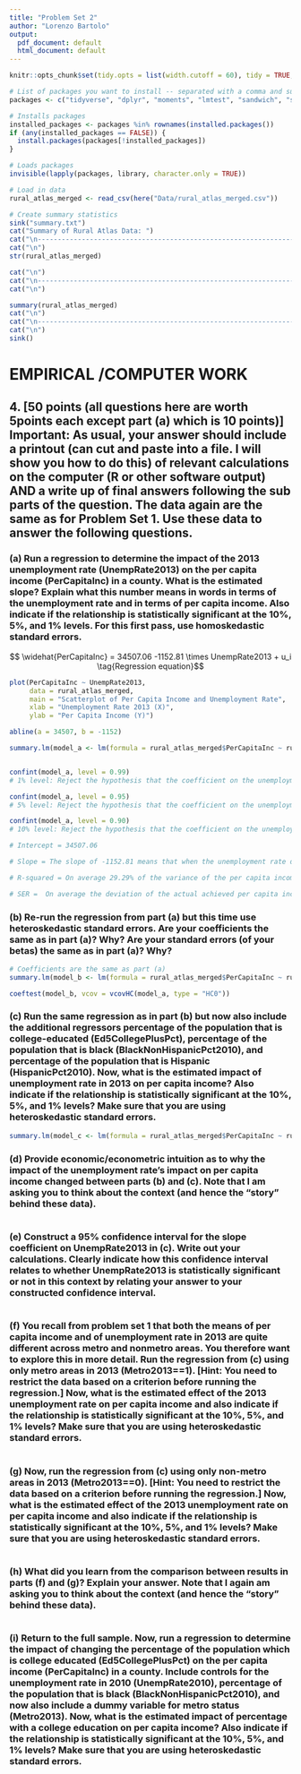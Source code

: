 ```yaml
---
title: "Problem Set 2"
author: "Lorenzo Bartolo"
output:
  pdf_document: default
  html_document: default
---
```


```r
knitr::opts_chunk$set(tidy.opts = list(width.cutoff = 60), tidy = TRUE, echo = TRUE)

# List of packages you want to install -- separated with a comma and surrounded in "quotes" 
packages <- c("tidyverse", "dplyr", "moments", "lmtest", "sandwich", "stringr", "readr", "here", "ggplot2", "modelr", "MASS", "knitr", "formatR")

# Installs packages
installed_packages <- packages %in% rownames(installed.packages())
if (any(installed_packages == FALSE)) {
  install.packages(packages[!installed_packages])
}

# Loads packages
invisible(lapply(packages, library, character.only = TRUE))

# Load in data
rural_atlas_merged <- read_csv(here("Data/rural_atlas_merged.csv"))

# Create summary statistics
sink("summary.txt")
cat("Summary of Rural Atlas Data: ")
cat("\n----------------------------------------------------------------------------------------------------------------\n")
cat("\n")
str(rural_atlas_merged)

cat("\n")
cat("\n----------------------------------------------------------------------------------------------------------------\n")
cat("\n")

summary(rural_atlas_merged)
cat("\n")
cat("\n----------------------------------------------------------------------------------------------------------------\n")
cat("\n")
sink()

```



# EMPIRICAL /COMPUTER WORK

## 4. [50 points (all questions here are worth 5points each except part (a) which is 10 points)] Important: As usual, your answer should include a printout (can cut and paste into a file. I will show you how to do this) of relevant calculations on the computer (R or other software output) AND a write up of final answers following the sub parts of the question. The data again are the same as for Problem Set 1. Use these data to answer the following questions.

### (a) Run a regression to determine the impact of the 2013 unemployment rate (UnempRate2013) on the per capita income (PerCapitaInc) in a county. What is the estimated slope? Explain what this number means in words in terms of the unemployment rate and in terms of per capita income. Also indicate if the relationship is statistically significant at the 10%, 5%, and 1% levels. For this first pass, use homoskedastic standard errors.

$$ \widehat{PerCapitaInc} = 34507.06 -1152.81 \times UnempRate2013 + u_i  \tag{Regression equation}$$

```r

plot(PerCapitaInc ~ UnempRate2013, 
     data = rural_atlas_merged,
     main = "Scatterplot of Per Capita Income and Unemployment Rate", 
     xlab = "Unemployment Rate 2013 (X)",
     ylab = "Per Capita Income (Y)")

abline(a = 34507, b = -1152)

summary.lm(model_a <- lm(formula = rural_atlas_merged$PerCapitaInc ~ rural_atlas_merged$UnempRate2013))


confint(model_a, level = 0.99) 
# 1% level: Reject the hypothesis that the coefficient on the unemployment rate is zero at the 1% level.

confint(model_a, level = 0.95) 
# 5% level: Reject the hypothesis that the coefficient on the unemployment rate is zero at the 5% level.

confint(model_a, level = 0.90) 
# 10% level: Reject the hypothesis that the coefficient on the unemployment rate is zero at the 10% level.

# Intercept = 34507.06

# Slope = The slope of -1152.81 means that when the unemployment rate differs by 1%, on average, the per capita income is lower by $1,152.81

# R-squared = On average 29.29% of the variance of the per capita income rate is explained by the unemployment rate

# SER =  On average the deviation of the actual achieved per capita income rate and the regression line is $5,613

```



### (b) Re-run the regression from part (a) but this time use heteroskedastic standard errors. Are your coefficients the same as in part (a)? Why? Are your standard errors (of your betas) the same as in part (a)? Why?

```r
# Coefficients are the same as part (a)
summary.lm(model_b <- lm(formula = rural_atlas_merged$PerCapitaInc ~ rural_atlas_merged$UnempRate2013))

coeftest(model_b, vcov = vcovHC(model_a, type = "HC0"))

```


### (c) Run the same regression as in part (b) but now also include the additional regressors percentage of the population that is college-educated (Ed5CollegePlusPct), percentage of the population that is black (BlackNonHispanicPct2010), and percentage of the population that is Hispanic (HispanicPct2010). Now, what is the estimated impact of unemployment rate in 2013 on per capita income? Also indicate if the relationship is statistically significant at the 10%, 5%, and 1% levels? Make sure that you are using heteroskedastic standard errors.

```r
summary.lm(model_c <- lm(formula = rural_atlas_merged$PerCapitaInc ~ rural_atlas_merged$UnempRate2013 + rural_atlas_merged$Ed5CollegePlusPct + rural_atlas_merged$BlackNonHispanicPct2010 + rural_atlas_merged$HispanicPct2010))

```


### (d) Provide economic/econometric intuition as to why the impact of the unemployment rate’s impact on per capita income changed between parts (b) and (c). Note that I am asking you to think about the context (and hence the “story” behind these data).
```r

```


### (e) Construct a 95% confidence interval for the slope coefficient on UnempRate2013 in (c). Write out your calculations. Clearly indicate how this confidence interval relates to whether UnempRate2013 is statistically significant or not in this context by relating your answer to your constructed confidence interval.
```r

```


### (f) You recall from problem set 1 that both the means of per capita income and of unemployment rate in 2013 are quite different across metro and nonmetro areas. You therefore want to explore this in more detail. Run the regression from (c) using only metro areas in 2013 (Metro2013==1). [Hint: You need to restrict the data based on a criterion before running the regression.] Now, what is the estimated effect of the 2013 unemployment rate on per capita income and also indicate if the relationship is statistically significant at the 10%, 5%, and 1% levels? Make sure that you are using heteroskedastic standard errors.
```r

```


### (g) Now, run the regression from (c) using only non-metro areas in 2013 (Metro2013==0). [Hint: You need to restrict the data based on a criterion before running the regression.] Now, what is the estimated effect of the 2013 unemployment rate on per capita income and also indicate if the relationship is statistically significant at the 10%, 5%, and 1% levels? Make sure that you are using heteroskedastic standard errors.
```r

```


### (h) What did you learn from the comparison between results in parts (f) and (g)? Explain your answer. Note that I again am asking you to think about the context (and hence the “story” behind these data).
```r

```


### (i) Return to the full sample. Now, run a regression to determine the impact of changing the percentage of the population which is college educated (Ed5CollegePlusPct) on the per capita income (PerCapitaInc) in a county. Include controls for the unemployment rate in 2010 (UnempRate2010), percentage of the population that is black (BlackNonHispanicPct2010), and now also include a dummy variable for metro status (Metro2013). Now, what is the estimated impact of percentage with a college education on per capita income? Also indicate if the relationship is statistically significant at the 10%, 5%, and 1% levels? Make sure that you are using heteroskedastic standard errors.
```r


```

